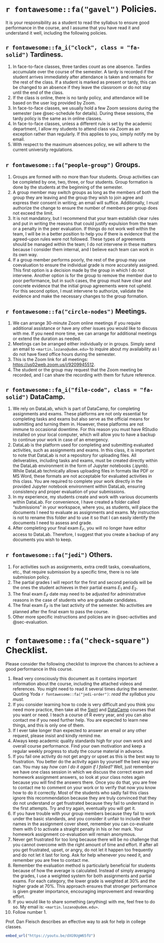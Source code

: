 # `r fontawesome::fa("gavel")` Policies. {#sec-policies}

It is your responsibility as a student to read the syllabus to ensure good performance in the course, and I assume that you have read it and understand it well, including the following policies.

## `r fontawesome::fa_i("clock", class = "fa-solid")` Tardiness.

1. In face-to-face classes, three tardies count as one absence. Tardies accumulate over the course of the semester. A tardy is recorded if the student arrives immediately after attendance is taken and remains for the rest of the class. If a student is marked as present or tardy, this can be changed to an absence if they leave the classroom or do not stay until the end of the class.
1. If the class is online, there is no tardy policy, and attendance will be based on the user log provided by Zoom.
1. In face-to-face classes, we usually hold a few Zoom sessions during the semester (see @sec-schedule for details). During these sessions, the tardy policy is the same as in online classes.
1. In face-to-face classes, unless a different rule is set by the academic department, I allow my students to attend class via Zoom as an exception rather than regularly. If this applies to you, simply notify me by email.
1. With respect to the maximum absences policy, we will adhere to the current university regulations.


## `r fontawesome::fa("people-group")` Groups.

1. Groups are formed with no more than four students. Group activities can be completed by one, two, three, or four students. Group formation is done by the students at the beginning of the semester. 
1. A group member may switch groups as long as the members of both the group they are leaving and the group they wish to join agree and express their consent in writing; an email will suffice. Additionally, I must authorize the change to ensure the number of members per group does not exceed the limit.
1. It is not mandatory, but I recommend that your team establish clear rules and put in writing the reasons that could justify expulsion from the team or a penalty in the peer evaluation. If things do not work well within the team, I will be in a better position to help you if there is evidence that the agreed-upon rules were not followed. These types of agreements should be managed within the team; I do not intervene in these matters because I consider them internal, and I believe each team can work in its own way.
1. If a group member performs poorly, the rest of the group may use coevaluation to ensure the individual grade is more accurately assigned. This first option is a decision made by the group in which I do not intervene. Another option is for the group to remove the member due to poor performance, but in such cases, the group must have clear and concrete evidence that the initial group agreements were not upheld. For this second option, I must intervene to authorize, validate the evidence and make the necessary changes to the group formation.


## `r fontawesome::fa("circle-nodes")` Meetings.

1. We can arrange 30-minute Zoom online meetings if you require additional assistance or have any other issues you would like to discuss with me. If you need more time, we can arrange for additional meetings or extend the duration as needed.
1. Meetings can be arranged either individually or in groups. Simply send an email to <tt>`<martin.lozano@udem.edu>`</tt> to inquire about my availability as I do not have fixed office hours during the semester. 
1. This is the Zoom link for all meetings: [https://us02web.zoom.us/j/9209945512](https://us02web.zoom.us/j/9209945512).
1. The student or the group may request that the Zoom meeting be recorded, and I can share the recording with them for future reference.


## `r fontawesome::fa_i("file-code", class = "fa-solid")` DataCamp.

1. We rely on DataLab, which is part of DataCamp, for completing assignments and exams. These platforms are not only essential for completing tasks and exams but also serve as the official means for submitting and turning them in. However, these platforms are not immune to occasional downtime. For this reason you must have RStudio installed on your local computer, which will allow you to have a backup to continue your work in case of an emergency.
1. DataLab is the platform used for completing and submitting evaluated activities, such as assignments and exams. In this class, it is important to note that DataLab is not a repository for uploading files. All deliverables, including tasks and exams, must be created directly within the DataLab environment in the form of Jupyter notebooks (.ipynb). While DataLab technically allows uploading files in formats like PDF or MS Word, these formats are not acceptable for evaluated activities in this class. You are required to complete your work directly in the provided Jupyter notebook environment within DataLab, ensuring consistency and proper evaluation of your submissions.
1. In my experience, my students create and work with various documents within DataLab. For convenience, I have created a folder called "submissions" in your workspace, where you, as students, will place the documents I need to evaluate as assignments and exams. My instruction is not to rename this folder and to use it so that I can easily identify the documents I need to assess and grade.
1. After completing your final exam $E_F$, you will no longer have editor access to DataLab. Therefore, I suggest that you create a backup of any documents you wish to keep.


## `r fontawesome::fa("jedi")` Others.

1. For activities such as assignments, extra credit tasks, coevaluations, etc., that require submission by a specific time, there is no late submission policy.
1. The partial grades I will report for the first and second periods will be the ones the student achieves in their partial exams $E_1$ and $E_2$.
1. The final exam $E_F$ date may need to be adjusted for administrative reasons in the case of students who are graduate candidates.
1. The final exam $E_F$ is the last activity of the semester. No activities are planned after the final exam to pass the course.
1. Other more specific instructions and policies are in @sec-activities and @sec-evaluation.


# `r fontawesome::fa("check-square")` Checklist.

Please consider the following checklist to improve the chances to achieve a good performance in this course.

1.  Read very consciously this document as it contains important information about the course, including the attached videos and references. You might need to read it several times during the semester. Quoting Yoda `r fontawesome::fa("jedi-order")`: *read the syllabus you must.*
1.  If you consider learning how to code is very difficult and you think you need more practice, then take all the [Swirl](https://swirlstats.com/) and [DataCamp](https://www.datacamp.com/) courses that you want or need. I teach a course of R every year, and you can also contact me if you need further help. You are expected to learn new things, and this is only one of them.
1.  If I ever take longer than expected to answer an email or any other request, please insist and kindly remind me.
1.  Always keep academic quality standards high for your own work and overall course performance. Find your own motivation and keep a regular weekly progress to study the course material in advance.
1.  If you fail one activity do not get angry or upset as this is the best way to frustration. You better do the activity again by yourself the best way you can. You may say *how can I do it again if I failed?* Well, just remember we have one class session in which we discuss the correct exam and homework assignment answers, so look at your class notes again because you will find the answers there. Once you do that, you are free to contact me to comment on your work or to verify that now you know how to do it correctly. Most of the students who sadly fail this class ignore this recommendation because they are truly convinced that they do not understand or get frustrated because they fail to understand in the first attempts. Try and try again, eventually you will get it.
1.  If you have trouble with your group members because they fail to work under the basic standards, and you consider it unfair to include their names in the assignment cover sheet, remember you can co-evaluate them with 0 to activate a straight penalty in his or her mark. Your homework assignment co-evaluation will remain anonymous.
1.  Never get frustrated for too long because there will be no challenge that you cannot overcome with the right amount of time and effort. If after all you get frustrated, upset, or angry, do not let it happen too frequently and do not let it last for long. Ask for help whenever you need it, and remember you are free to contact me.
1.  Remember the evaluation method is particularly beneficial for students because of how the average is calculated. Instead of simply averaging the grades, I use a weighted system for both assignments and partial exams. For each category, the lower grade is weighted at 30% and the higher grade at 70%. This approach ensures that stronger performance is given greater importance, encouraging improvement and rewarding effort.
1.  If you would like to share something (anything) with me, feel free to do so. My email is: <tt>`<martin.lozano@udem.edu>`</tt>.
1. Follow number 1.

Prof. Dan Fleisch describes an effective way to ask for help in college classes.

```r
embed_url("https://youtu.be/dXG9UgW65fU")
```
